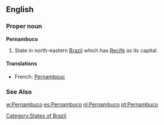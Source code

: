 ==English==

===Proper noun===
'''Pernambuco'''

#State in north-eastern [[Brazil]] which has [[Recife]] as its capital.

====Translations====
*French: [[Pernambouc]]
===See Also===
[[w:Pernambuco]]
[[Category:States of Brazil]]
[[es:Pernambuco]]
[[nl:Pernambuco]]
[[pt:Pernambuco]]